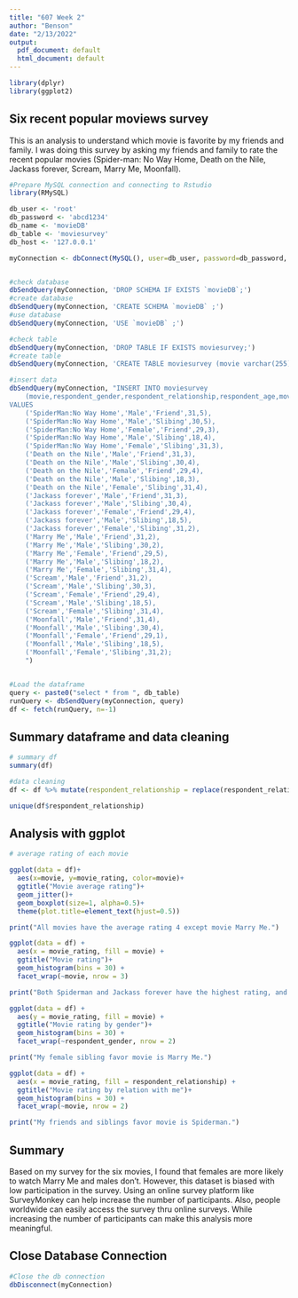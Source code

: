 ```yaml
---
title: "607 Week 2"
author: "Benson"
date: "2/13/2022"
output:
  pdf_document: default
  html_document: default
---
```


```r
library(dplyr)
library(ggplot2)
```

## Six recent popular moviews survey

This is an analysis to understand which movie is favorite by my friends and family. I was doing this survey by asking my friends and family to rate the recent popular movies (Spider-man: No Way Home, Death on the Nile, Jackass forever, Scream, Marry Me, Moonfall).


```r
#Prepare MySQL connection and connecting to Rstudio
library(RMySQL)

db_user <- 'root'
db_password <- 'abcd1234'
db_name <- 'movieDB'
db_table <- 'moviesurvey'
db_host <- '127.0.0.1'

myConnection <- dbConnect(MySQL(), user=db_user, password=db_password, host=db_host, dbname=db_name)


#check database
dbSendQuery(myConnection, 'DROP SCHEMA IF EXISTS `movieDB`;')
#create database
dbSendQuery(myConnection, 'CREATE SCHEMA `movieDB` ;')
#use database
dbSendQuery(myConnection, 'USE `movieDB` ;')

#check table 
dbSendQuery(myConnection, 'DROP TABLE IF EXISTS moviesurvey;')
#create table
dbSendQuery(myConnection, 'CREATE TABLE moviesurvey (movie varchar(255) NOT NULL,respondent_gender varchar(255) NOT NULL,respondent_relationship varchar(255) NOT NULL,respondent_age int NOT NULL,movie_rating int NOT NULL);')

#insert data
dbSendQuery(myConnection, "INSERT INTO moviesurvey
    (movie,respondent_gender,respondent_relationship,respondent_age,movie_rating)
VALUES
    ('SpiderMan:No Way Home','Male','Friend',31,5),
    ('SpiderMan:No Way Home','Male','Slibing',30,5),
    ('SpiderMan:No Way Home','Female','Friend',29,3),
    ('SpiderMan:No Way Home','Male','Slibing',18,4),
    ('SpiderMan:No Way Home','Female','Slibing',31,3),
    ('Death on the Nile','Male','Friend',31,3),
    ('Death on the Nile','Male','Slibing',30,4),
    ('Death on the Nile','Female','Friend',29,4),
    ('Death on the Nile','Male','Slibing',18,3),
    ('Death on the Nile','Female','Slibing',31,4),
    ('Jackass forever','Male','Friend',31,3),
    ('Jackass forever','Male','Slibing',30,4),
    ('Jackass forever','Female','Friend',29,4),
    ('Jackass forever','Male','Slibing',18,5),
    ('Jackass forever','Female','Slibing',31,2),
    ('Marry Me','Male','Friend',31,2),
    ('Marry Me','Male','Slibing',30,2),
    ('Marry Me','Female','Friend',29,5),
    ('Marry Me','Male','Slibing',18,2),
    ('Marry Me','Female','Slibing',31,4),
    ('Scream','Male','Friend',31,2),
    ('Scream','Male','Slibing',30,3),
    ('Scream','Female','Friend',29,4),
    ('Scream','Male','Slibing',18,5),
    ('Scream','Female','Slibing',31,4),
    ('Moonfall','Male','Friend',31,4),
    ('Moonfall','Male','Slibing',30,4),
    ('Moonfall','Female','Friend',29,1),
    ('Moonfall','Male','Slibing',18,5),
    ('Moonfall','Female','Slibing',31,2);
    ")


#Load the dataframe
query <- paste0("select * from ", db_table)
runQuery <- dbSendQuery(myConnection, query)
df <- fetch(runQuery, n=-1)
```

## Summary dataframe and data cleaning
```r
# summary df
summary(df)

#data cleaning
df <- df %>% mutate(respondent_relationship = replace(respondent_relationship,respondent_relationship == "Slibing", "Sibling"))

unique(df$respondent_relationship)
```



## Analysis with ggplot
```r


# average rating of each movie

ggplot(data = df)+
  aes(x=movie, y=movie_rating, color=movie)+
  ggtitle("Movie average rating")+
  geom_jitter()+
  geom_boxplot(size=1, alpha=0.5)+
  theme(plot.title=element_text(hjust=0.5))

print("All movies have the average rating 4 except movie Marry Me.")

ggplot(data = df) +
  aes(x = movie_rating, fill = movie) + 
  ggtitle("Movie rating")+
  geom_histogram(bins = 30) +
  facet_wrap(~movie, nrow = 3)

print("Both Spiderman and Jackass forever have the highest rating, and Spiderman has favorited.")

ggplot(data = df) +
  aes(y = movie_rating, fill = movie) +
  ggtitle("Movie rating by gender")+
  geom_histogram(bins = 30) +
  facet_wrap(~respondent_gender, nrow = 2)

print("My female sibling favor movie is Marry Me.")

ggplot(data = df) +
  aes(x = movie_rating, fill = respondent_relationship) +
  ggtitle("Movie rating by relation with me")+
  geom_histogram(bins = 30) +
  facet_wrap(~movie, nrow = 2)

print("My friends and siblings favor movie is Spiderman.")
```

## Summary
Based on my survey for the six movies, I found that females are more likely to watch Marry Me and males don't. However, this dataset is biased with low participation in the survey. 
Using an online survey platform like SurveyMonkey can help increase the number of participants. Also, people worldwide can easily access the survey thru online surveys. 
While increasing the number of participants can make this analysis more meaningful.

## Close Database Connection
```r
#Close the db connection
dbDisconnect(myConnection)
```

